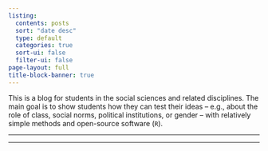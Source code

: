 ```yaml
---
listing:
  contents: posts
  sort: "date desc"
  type: default
  categories: true
  sort-ui: false
  filter-ui: false
page-layout: full
title-block-banner: true
---
```


This is a blog for students in the social sciences and related disciplines. The main goal is to show students how they can test their ideas -- e.g., about the role of class, social norms, political institutions, or gender -- with relatively simple methods and open-source software (`R`).

***
***
